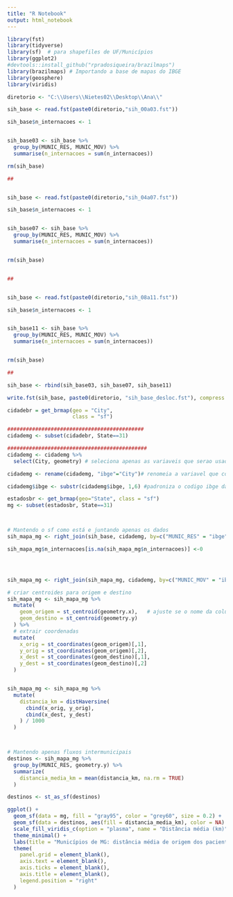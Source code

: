 ```yaml
---
title: "R Notebook"
output: html_notebook
---
```




```r
library(fst)
library(tidyverse)
library(sf)  # para shapefiles de UF/Municípios
library(ggplot2)
#devtools::install_github("rpradosiqueira/brazilmaps")
library(brazilmaps) # Importando a base de mapas do IBGE
library(geosphere)
library(viridis)

```

```r
diretorio <- "C:\\Users\\Nietes02\\Desktop\\Ana\\"
```



```r
sih_base <- read.fst(paste0(diretorio,"sih_00a03.fst"))

sih_base$n_internacoes <- 1


sih_base03 <- sih_base %>%
  group_by(MUNIC_RES, MUNIC_MOV) %>%
  summarise(n_internacoes = sum(n_internacoes))

rm(sih_base)

##


sih_base <- read.fst(paste0(diretorio,"sih_04a07.fst"))

sih_base$n_internacoes <- 1


sih_base07 <- sih_base %>%
  group_by(MUNIC_RES, MUNIC_MOV) %>%
  summarise(n_internacoes = sum(n_internacoes))


rm(sih_base)


##


sih_base <- read.fst(paste0(diretorio,"sih_08a11.fst"))

sih_base$n_internacoes <- 1


sih_base11 <- sih_base %>%
  group_by(MUNIC_RES, MUNIC_MOV) %>%
  summarise(n_internacoes = sum(n_internacoes))


rm(sih_base)

##

sih_base <- rbind(sih_base03, sih_base07, sih_base11)

write.fst(sih_base, paste0(diretorio, "sih_base_desloc.fst"), compress = 100)

```


```r


cidadebr = get_brmap(geo = "City",
                     class = "sf")

############################################
cidademg <- subset(cidadebr, State==31)

#############################################
cidademg <- cidademg %>%
  select(City, geometry) # seleciona apenas as variaveis que serao usadas

cidademg <- rename(cidademg, "ibge"="City")# renomeia a variavel que contem o codigo ibge

cidademg$ibge <- substr(cidademg$ibge, 1,6) #padroniza o codigo ibge da com a outra base

estadosbr <- get_brmap(geo="State", class = "sf")
mg <- subset(estadosbr, State==31)



# Mantendo o sf como está e juntando apenas os dados
sih_mapa_mg <- right_join(sih_base, cidademg, by=c("MUNIC_RES" = "ibge"))

sih_mapa_mg$n_internacoes[is.na(sih_mapa_mg$n_internacoes)] <-0




sih_mapa_mg <- right_join(sih_mapa_mg, cidademg, by=c("MUNIC_MOV" = "ibge"))


```





```r
# criar centroides para origem e destino
sih_mapa_mg <- sih_mapa_mg %>%
  mutate(
    geom_origem = st_centroid(geometry.x),   # ajuste se o nome da coluna de geometria for outro
    geom_destino = st_centroid(geometry.y)
  ) %>%
  # extrair coordenadas
  mutate(
    x_orig = st_coordinates(geom_origem)[,1],
    y_orig = st_coordinates(geom_origem)[,2],
    x_dest = st_coordinates(geom_destino)[,1],
    y_dest = st_coordinates(geom_destino)[,2]
  )


sih_mapa_mg <- sih_mapa_mg %>%
  mutate(
    distancia_km = distHaversine(
      cbind(x_orig, y_orig),
      cbind(x_dest, y_dest)
    ) / 1000
  )



# Mantendo apenas fluxos intermunicipais
destinos <- sih_mapa_mg %>%
  group_by(MUNIC_RES, geometry.y) %>%
  summarize(
    distancia_media_km = mean(distancia_km, na.rm = TRUE)
  )

```





```r
destinos <- st_as_sf(destinos)

ggplot() +
  geom_sf(data = mg, fill = "gray95", color = "grey60", size = 0.2) +  # mapa base
  geom_sf(data = destinos, aes(fill = distancia_media_km), color = NA) +  # cor por distância média
  scale_fill_viridis_c(option = "plasma", name = "Distância média (km)") +
  theme_minimal() +
  labs(title = "Municípios de MG: distância média de origem dos pacientes") +
  theme(
    panel.grid = element_blank(),
    axis.text = element_blank(),
    axis.ticks = element_blank(),
    axis.title = element_blank(),
    legend.position = "right"
  )

```









